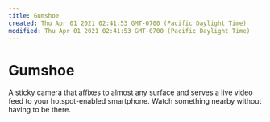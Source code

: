 ```yaml
---
title: Gumshoe
created: Thu Apr 01 2021 02:41:53 GMT-0700 (Pacific Daylight Time)
modified: Thu Apr 01 2021 02:41:53 GMT-0700 (Pacific Daylight Time)
---
```

# Gumshoe

A sticky camera that affixes to almost any surface and serves a live video feed to your hotspot-enabled smartphone. Watch something nearby without having to be there.